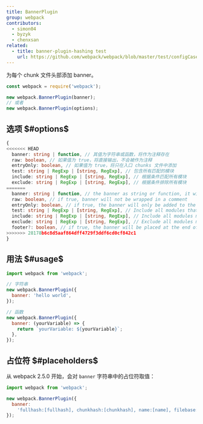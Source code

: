 ```yaml
---
title: BannerPlugin
group: webpack
contributors:
  - simon04
  - byzyk
  - chenxsan
related:
  - title: banner-plugin-hashing test
    url: https://github.com/webpack/webpack/blob/master/test/configCases/plugins/banner-plugin-hashing/webpack.config.js
---
```


为每个 chunk 文件头部添加 banner。

```javascript
const webpack = require('webpack');

new webpack.BannerPlugin(banner);
// 或者
new webpack.BannerPlugin(options);
```

## 选项 $#options$

```ts
{
<<<<<<< HEAD
  banner: string | function, // 其值为字符串或函数，将作为注释存在
  raw: boolean, // 如果值为 true，将直接输出，不会被作为注释
  entryOnly: boolean, // 如果值为 true，将只在入口 chunks 文件中添加
  test: string | RegExp | [string, RegExp], // 包含所有匹配的模块
  include: string | RegExp | [string, RegExp], // 根据条件匹配所有模块
  exclude: string | RegExp | [string, RegExp], // 根据条件排除所有模块
=======
  banner: string | function, // the banner as string or function, it will be wrapped in a comment
  raw: boolean, // if true, banner will not be wrapped in a comment
  entryOnly: boolean, // if true, the banner will only be added to the entry chunks
  test: string | RegExp | [string, RegExp], // Include all modules that pass test assertion.
  include: string | RegExp | [string, RegExp], // Include all modules matching any of these conditions.
  exclude: string | RegExp | [string, RegExp], // Exclude all modules matching any of these conditions.
  footer?: boolean, // if true, the banner will be placed at the end of the compilation
>>>>>>> 28178b6c8d5aaf864dff4729f3ddf6cd0cf842c1
}
```

## 用法 $#usage$

```javascript
import webpack from 'webpack';

// 字符串
new webpack.BannerPlugin({
  banner: 'hello world',
});

// 函数
new webpack.BannerPlugin({
  banner: (yourVariable) => {
    return `yourVariable: ${yourVariable}`;
  },
});
```

## 占位符 $#placeholders$

从 webpack 2.5.0 开始，会对 `banner` 字符串中的占位符取值：

```javascript
import webpack from 'webpack';

new webpack.BannerPlugin({
  banner:
    'fullhash:[fullhash], chunkhash:[chunkhash], name:[name], filebase:[filebase], query:[query], file:[file]',
});
```
